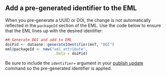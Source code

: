 
## Add a pre-generated identifier to the EML

When you pre-generate a UUID or DOI, the change is not automatically reflected in the `packageId` section of the EML. Use the code below to ensure that the EML lines up with the desired identifier: 
```r
## Generate DOI and add to EML
doiPid <- dataone::generateIdentifier(mnT, "DOI")
eml@packageId <- new("xml_attribute",
                      .Data = doiPid)
```

Be sure to include the `identifier=` argument in your [publish update](#publish-update) command so the pre-generated identifier is applied.
